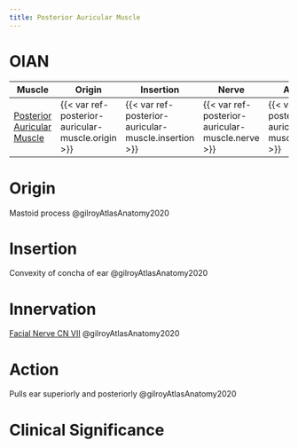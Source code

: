 ```yaml
---
title: Posterior Auricular Muscle
---
```


# OIAN

| Muscle  | Origin | Insertion | Nerve | Action |
|------|--------|-------|----------|--------|
| [Posterior Auricular Muscle]({{< var ref-posterior-auricular-muscle.path >}}) | {{< var ref-posterior-auricular-muscle.origin >}} | {{< var ref-posterior-auricular-muscle.insertion >}} | {{< var ref-posterior-auricular-muscle.nerve >}} | {{< var ref-posterior-auricular-muscle.action >}} |

# Origin
Mastoid process @gilroyAtlasAnatomy2020

# Insertion
Convexity of concha of ear @gilroyAtlasAnatomy2020

# Innervation

[Facial Nerve CN VII]({{< var ref-cn7.path >}}) @gilroyAtlasAnatomy2020

# Action
Pulls ear superiorly and posteriorly @gilroyAtlasAnatomy2020

# Clinical Significance